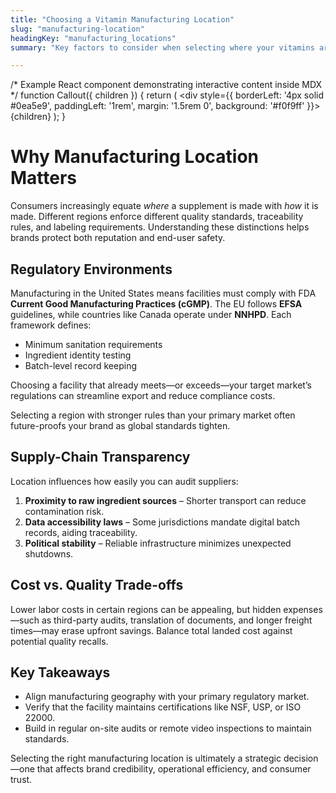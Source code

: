 ```yaml
---
title: "Choosing a Vitamin Manufacturing Location"
slug: "manufacturing-location"
headingKey: "manufacturing_locations"
summary: "Key factors to consider when selecting where your vitamins are produced, from regulatory oversight to supply-chain transparency."

---
```



/* Example React component demonstrating interactive content inside MDX */
function Callout({ children }) {
  return (
    <div style={{ borderLeft: '4px solid #0ea5e9', paddingLeft: '1rem', margin: '1.5rem 0', background: '#f0f9ff' }}>
      {children}
    </div>
  );
}

# Why Manufacturing Location Matters

Consumers increasingly equate *where* a supplement is made with *how* it is made. Different regions enforce different quality standards, traceability rules, and labeling requirements. Understanding these distinctions helps brands protect both reputation and end-user safety.

## Regulatory Environments

Manufacturing in the United States means facilities must comply with FDA **Current Good Manufacturing Practices (cGMP)**. The EU follows **EFSA** guidelines, while countries like Canada operate under **NNHPD**. Each framework defines:

- Minimum sanitation requirements  
- Ingredient identity testing  
- Batch-level record keeping  

Choosing a facility that already meets—or exceeds—your target market’s regulations can streamline export and reduce compliance costs.

<Callout>
  Selecting a region with stronger rules than your primary market often future-proofs your brand as global standards tighten.
</Callout>

## Supply-Chain Transparency

Location influences how easily you can audit suppliers:

1. **Proximity to raw ingredient sources** – Shorter transport can reduce contamination risk.  
2. **Data accessibility laws** – Some jurisdictions mandate digital batch records, aiding traceability.  
3. **Political stability** – Reliable infrastructure minimizes unexpected shutdowns.

## Cost vs. Quality Trade-offs

Lower labor costs in certain regions can be appealing, but hidden expenses—such as third-party audits, translation of documents, and longer freight times—may erase upfront savings. Balance total landed cost against potential quality recalls.

## Key Takeaways

- Align manufacturing geography with your primary regulatory market.  
- Verify that the facility maintains certifications like NSF, USP, or ISO 22000.  
- Build in regular on-site audits or remote video inspections to maintain standards.  

Selecting the right manufacturing location is ultimately a strategic decision—one that affects brand credibility, operational efficiency, and consumer trust.
